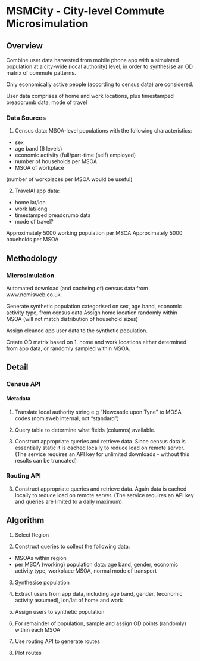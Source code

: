 
# MSMCity - City-level Commute Microsimulation

## Overview

Combine user data harvested from mobile phone app with a simulated population at a city-wide (local authority) level, in order to synthesise an OD matrix of commute patterns. 

Only economically active people (according to census data) are considered. 

User data comprises of home and work locations, plus timestamped breadcrumb data, mode of travel

### Data Sources
1. Census data: MSOA-level populations with the following characteristics: 
- sex
- age band (6 levels)
- economic activity (full/part-time (self) employed)
- number of households per MSOA
- MSOA of workplace

(number of workplaces per MSOA would be useful)

2. TravelAI app data:
- home lat/lon
- work lat/long
- timestamped breadcrumb data
- mode of travel?

Approximately 5000 working population per MSOA
Approximately 5000 houeholds per MSOA


## Methodology

### Microsimulation

Automated download (and cacheing of) census data from www.nomisweb.co.uk.

Generate synthetic population categorised on sex, age band, economic activity type, from census data
Assign home location randomly within MSOA (will not match distribution of household sizes)

Assign cleaned app user data to the synthetic population. 

Create OD matrix based on 
1. home and work locations either determined from app data, or randomly sampled within MSOA. 


## Detail

### Census API

#### Metadata

1. Translate local authority string e.g "Newcastle upon Tyne" to MOSA codes (nomisweb internal, not "standard")

2. Query table to determine what fields (columns) available.

3. Construct appropriate queries and retrieve data. Since census data is essentially static it is cached locally to reduce load on remote server. 
(The service requires an API key for unlimited downloads - without this results can be truncated)

### Routing API

3. Construct appropriate queries and retrieve data. Again data is cached locally to reduce load on remote server. 
(The service requires an API key and queries are limited to a daily maximum)

## Algorithm

1. Select Region

2. Construct queries to collect the following data:
- MSOAs within region
- per MSOA (working) population data: age band, gender, economic activity type, workplace MSOA, normal mode of transport

3. Synthesise population 

4. Extract users from app data, including age band, gender, (economic activity assumed), lon/lat of home and work

5. Assign users to synthetic population

4. For remainder of population, sample and assign OD points (randomly) within each MSOA

5. Use routing API to generate routes

6. Plot routes









